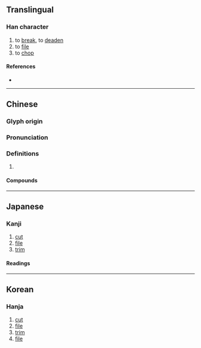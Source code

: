 {{character info/new}}
==Translingual==

===Han character===
{{Han char|rn=18|rad=刀|as=07|sn=9|four=82100|canj=OGLN|ids=⿰坐刂}}

# to [[break]], to [[deaden]]
# to [[file]]
# to [[chop]]

====References====
* {{Han ref|kx=0140.040|dkj=01999|dj=0317.100|hdz=10342.090|uh=5249|ud=21065|bh=CDF1|bd=52721}}

----

==Chinese==
{{zh-forms}}

===Glyph origin===
{{Han etym}}

===Pronunciation===
{{zh-pron
|m=cuò
|c=co3
|mc=y
|oc=y
|cat=
}}

===Definitions===
{{zh-hanzi}}

# {{rfdef|zh}}

====Compounds====
{{zh-der|心如刀剉|剉折|剝皮剉骨|折剉}}

----

==Japanese==

===Kanji===
{{ja-kanji|grade=|rs=刀07}}

# [[cut]]
# [[file]]
# [[trim]]

====Readings====
{{ja-readings|on=さ|kun=くじく,かど.をと-る}}

----

==Korean==

===Hanja===
{{ko-hanja|hangeul=좌|rv=jwa|mr=chwa}}

# [[cut]]
# [[file]]
# [[trim]]
# [[file]]
